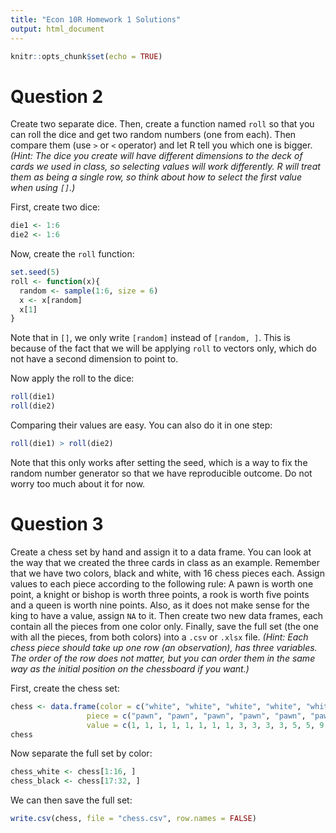 ```yaml
---
title: "Econ 10R Homework 1 Solutions"
output: html_document
---
```


```r
knitr::opts_chunk$set(echo = TRUE)
```

# Question 2

Create two separate dice. Then, create a function named `roll` so that you can roll the dice and get two random numbers (one from each). Then compare them (use `>` or `<` operator) and let R tell you which one is bigger. *(Hint: The dice you create will have different dimensions to the deck of cards we used in class, so selecting values will work differently. R will treat them as being a single row, so think about how to select the first value when using `[]`.)*

First, create two dice:

```r
die1 <- 1:6
die2 <- 1:6
```

Now, create the `roll` function:

```r
set.seed(5)
roll <- function(x){
  random <- sample(1:6, size = 6)
  x <- x[random]
  x[1]
}
```

Note that in `[]`, we only write `[random]` instead of `[random, ]`. This is because of the fact that we will be applying `roll` to vectors only, which do not have a second dimension to point to.

Now apply the roll to the dice:

```r
roll(die1)
roll(die2)
```

Comparing their values are easy. You can also do it in one step:

```r
roll(die1) > roll(die2)
```

Note that this only works after setting the seed, which is a way to fix the random number generator so that we have reproducible outcome. Do not worry too much about it for now.

# Question 3

Create a chess set by hand and assign it to a data frame. You can look at the way that we created the three cards in class as an example. Remember that we have two colors, black and white, with 16 chess pieces each. Assign values to each piece according to the following rule: A pawn is worth one point, a knight or bishop is worth three points, a rook is worth five points and a queen is worth nine points. Also, as it does not make sense for the king to have a value, assign `NA` to it. Then create two new data frames, each contain all the pieces from one color only. Finally, save the full set (the one with all the pieces, from both colors) into a `.csv` or `.xlsx` file. *(Hint: Each chess piece should take up one row (an observation), has three variables. The order of the row does not matter, but you can order them in the same way as the initial position on the chessboard if you want.)*

First, create the chess set:

```r
chess <- data.frame(color = c("white", "white", "white", "white", "white", "white", "white", "white", "white", "white", "white", "white", "white", "white", "white", "white", "black", "black", "black", "black", "black", "black", "black", "black", "black", "black", "black", "black", "black", "black", "black", "black"),
                 piece = c("pawn", "pawn", "pawn", "pawn", "pawn", "pawn", "pawn", "pawn", "bishop", "bishop", "knight", "knight", "rook", "rook", "queen", "king", "pawn", "pawn", "pawn", "pawn", "pawn", "pawn", "pawn", "pawn", "bishop", "bishop", "knight", "knight", "rook", "rook", "queen", "king"),
                 value = c(1, 1, 1, 1, 1, 1, 1, 1, 3, 3, 3, 3, 5, 5, 9, NA, 1, 1, 1, 1, 1, 1, 1, 1, 3, 3, 3, 3, 5, 5, 9, NA))
chess
```
Now separate the full set by color:

```r
chess_white <- chess[1:16, ]
chess_black <- chess[17:32, ]
```

We can then save the full set:

```r
write.csv(chess, file = "chess.csv", row.names = FALSE)
```

